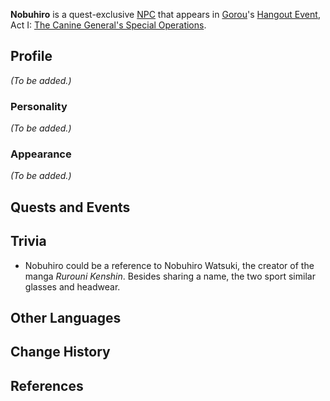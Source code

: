 {{Meta
<!-- REMOVE THIS TEMPLATE AFTER ADDING MISSING INFO -->
|missing_NPC_profile  = yes
}}
{{Character Infobox
|type             = Quest NPC
|image            = NPC Nobuhiro.png
|region           = Inazuma
|affiliation      = Ms. Hina Fan Club
|title            = Ms. Hina Fan Club Member
|voiceEN          = [[imdb:nm11170792|Patrick Mealey]]<ref name="Patrick Mealey">Patrick Mealey: [https://www.patrickmealeyvo.com/ EN VA's Website]</ref>
}}
'''Nobuhiro''' is a quest-exclusive [[NPC]] that appears in [[Gorou]]'s [[Hangout Event]], Act I: [[The Canine General's Special Operations]].
<!--
==Location==
<gallery>
Location Nobuhiro.png|Nobuhiro's location
NPC Location Nobuhiro Context.png|Additional context
</gallery>
-->
==Profile==
<!-- detailed story/lore information goes here -->
''(To be added.)''

===Personality===
''(To be added.)''

===Appearance===
''(To be added.)''

==Quests and Events==
{{Quests and Events}}

==Trivia==
*Nobuhiro could be a reference to Nobuhiro Watsuki, the creator of the manga ''Rurouni Kenshin''. Besides sharing a name, the two sport similar glasses and headwear.

==Other Languages==
{{Other Languages
|default_hidden = 1
|en      = Nobuhiro
|zhs     = 信博
|zhs_rm  = Xìnbó
|zht     = 信博
|zht_rm  = Xìnbó
|ja      = 信博
|ja_rm   = Nobuhiro
|ko      = 노부히로
|ko_rm   = Nobuhiro
|es      = Nobuhiro
|fr      = Nobuhiro
|ru      = Нобухиро
|th      = Nobuhiro
|vi      = Nobuhiro
|de      = Nobuhiro
|id      = Nobuhiro
|pt      = Nobuhiro
|tr      = Nobuhiro
|it      = Nobuhiro
}}

==Change History==
{{Change History|2.3}}

==References==
{{Reflist}}
